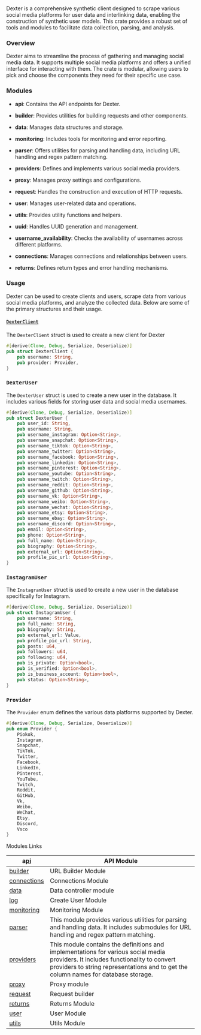 ###

Dexter is a comprehensive synthetic client designed to scrape various social media platforms for user data and interlinking data, enabling the construction of synthetic user models. This crate provides a robust set of tools and modules to facilitate data collection, parsing, and analysis.

### Overview

Dexter aims to streamline the process of gathering and managing social media data. It supports multiple social media platforms and offers a unified interface for interacting with them. The crate is modular, allowing users to pick and choose the components they need for their specific use case.

### Modules

* **api**: Contains the API endpoints for Dexter.

* **builder**: Provides utilities for building requests and other components.

* **data**: Manages data structures and storage.

* **monitoring**: Includes tools for monitoring and error reporting.

* **parser**: Offers utilities for parsing and handling data, including URL handling and regex pattern matching.

* **providers**: Defines and implements various social media providers.

* **proxy**: Manages proxy settings and configurations.

* **request**: Handles the construction and execution of HTTP requests.

* **user**: Manages user-related data and operations.

* **utils**: Provides utility functions and helpers.

* **uuid**: Handles UUID generation and management.

* **username\_availability**: Checks the availability of usernames across different platforms.

* **connections**: Manages connections and relationships between users.

* **returns**: Defines return types and error handling mechanisms.

### Usage

Dexter can be used to create clients and users, scrape data from various social media platforms, and analyze the collected data. Below are some of the primary structures and their usage.

#### [`DexterClient`](https://dexterlabs.cfd/docs/dexter_scraping/struct.DexterClient.html)

The `DexterClient` struct is used to create a new client for Dexter

```rust
#[derive(Clone, Debug, Serialize, Deserialize)]
pub struct DexterClient {
    pub username: String,
    pub provider: Provider,
}
```

### `DexterUser`

The `DexterUser` struct is used to create a new user in the database. It includes various fields for storing user data and social media usernames.

```rust
#[derive(Clone, Debug, Serialize, Deserialize)]
pub struct DexterUser {
    pub user_id: String,
    pub username: String,
    pub username_instagram: Option<String>,
    pub username_snapchat: Option<String>,
    pub username_tiktok: Option<String>,
    pub username_twitter: Option<String>,
    pub username_facebook: Option<String>,
    pub username_linkedin: Option<String>,
    pub username_pinterest: Option<String>,
    pub username_youtube: Option<String>,
    pub username_twitch: Option<String>,
    pub username_reddit: Option<String>,
    pub username_github: Option<String>,
    pub username_vk: Option<String>,
    pub username_weibo: Option<String>,
    pub username_wechat: Option<String>,
    pub username_etsy: Option<String>,
    pub username_ebay: Option<String>,
    pub username_discord: Option<String>,
    pub email: Option<String>,
    pub phone: Option<String>,
    pub full_name: Option<String>,
    pub biography: Option<String>,
    pub external_url: Option<String>,
    pub profile_pic_url: Option<String>,
}
```

### `InstagramUser`

The `InstagramUser` struct is used to create a new user in the database specifically for Instagram.

```rust
#[derive(Clone, Debug, Serialize, Deserialize)]
pub struct InstagramUser {
    pub username: String,
    pub full_name: String,
    pub biography: String,
    pub external_url: Value,
    pub profile_pic_url: String,
    pub posts: u64,
    pub followers: u64,
    pub following: u64,
    pub is_private: Option<bool>,
    pub is_verified: Option<bool>,
    pub is_business_account: Option<bool>,
    pub status: Option<String>,
}
```

### `Provider`

The `Provider` enum defines the various data platforms supported by Dexter.

```rust
#[derive(Clone, Debug, Serialize, Deserialize)]
pub enum Provider {
    Piokok,
    Instagram,
    Snapchat,
    TikTok,
    Twitter,
    Facebook,
    LinkedIn,
    Pinterest,
    YouTube,
    Twitch,
    Reddit,
    GitHub,
    Vk,
    Weibo,
    WeChat,
    Etsy,
    Discord,
    Vsco
}
```

&#x20;Modules Links

| a[pi](https://dexterlabs.cfd/docs/dexter_scraping/api/index.html "mod dexter_scraping::api")                         | API Module                                                                                                                                                                                                              |
| -------------------------------------------------------------------------------------------------------------------- | ----------------------------------------------------------------------------------------------------------------------------------------------------------------------------------------------------------------------- |
| [builder](https://dexterlabs.cfd/docs/dexter_scraping/builder/index.html "mod dexter_scraping::builder")             | URL Builder Module                                                                                                                                                                                                      |
| [connections](https://dexterlabs.cfd/docs/dexter_scraping/connections/index.html "mod dexter_scraping::connections") | Connections Module                                                                                                                                                                                                      |
| [data](https://dexterlabs.cfd/docs/dexter_scraping/data/index.html "mod dexter_scraping::data")                      | Data controller module                                                                                                                                                                                                  |
| [log](https://dexterlabs.cfd/docs/dexter_scraping/log/index.html "mod dexter_scraping::log")                         | Create User Module                                                                                                                                                                                                      |
| [monitoring](https://dexterlabs.cfd/docs/dexter_scraping/monitoring/index.html "mod dexter_scraping::monitoring")    | Monitoring Module                                                                                                                                                                                                       |
| [parser](https://dexterlabs.cfd/docs/dexter_scraping/parser/index.html "mod dexter_scraping::parser")                | This module provides various utilities for parsing and handling data. It includes submodules for URL handling and regex pattern matching.                                                                               |
| [providers](https://dexterlabs.cfd/docs/dexter_scraping/providers/index.html "mod dexter_scraping::providers")       | This module contains the definitions and implementations for various social media providers. It includes functionality to convert providers to string representations and to get the column names for database storage. |
| [proxy](https://dexterlabs.cfd/docs/dexter_scraping/proxy/index.html "mod dexter_scraping::proxy")                   | Proxy module                                                                                                                                                                                                            |
| [request](https://dexterlabs.cfd/docs/dexter_scraping/request/index.html "mod dexter_scraping::request")             | Request builder                                                                                                                                                                                                         |
| [returns](https://dexterlabs.cfd/docs/dexter_scraping/returns/index.html "mod dexter_scraping::returns")             | Returns Module                                                                                                                                                                                                          |
| [user](https://dexterlabs.cfd/docs/dexter_scraping/user/index.html "mod dexter_scraping::user")                      | &#xA;User Module                                                                                                                                                                                                        |
| [utils](https://dexterlabs.cfd/docs/dexter_scraping/utils/index.html "mod dexter_scraping::utils")                   | Utils Module                                                                                                                                                                                                            |